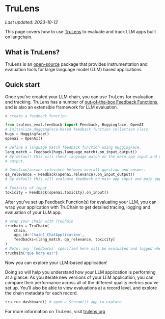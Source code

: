 # TruLens
*Last updated: 2023-10-12*

This page covers how to use [TruLens](https://trulens.org) to evaluate and track LLM apps built on langchain.

## What is TruLens?

TruLens is an [open-source](https://github.com/truera/trulens) package that provides instrumentation and evaluation tools for large language model (LLM) based applications.

## Quick start

Once you've created your LLM chain, you can use TruLens for evaluation and tracking. TruLens has a number of [out-of-the-box Feedback Functions](https://www.trulens.org/trulens_eval/feedback_functions/), and is also an extensible framework for LLM evaluation.

```python
# create a feedback function

from trulens_eval.feedback import Feedback, Huggingface, OpenAI
# Initialize HuggingFace-based feedback function collection class:
hugs = Huggingface()
openai = OpenAI()

# Define a language match feedback function using HuggingFace.
lang_match = Feedback(hugs.language_match).on_input_output()
# By default this will check language match on the main app input and main app
# output.

# Question/answer relevance between overall question and answer.
qa_relevance = Feedback(openai.relevance).on_input_output()
# By default this will evaluate feedback on main app input and main app output.

# Toxicity of input
toxicity = Feedback(openai.toxicity).on_input()

```

After you've set up Feedback Function(s) for evaluating your LLM, you can wrap your application with TruChain to get detailed tracing, logging and evaluation of your LLM app.

```python
# wrap your chain with TruChain
truchain = TruChain(
    chain,
    app_id='Chain1_ChatApplication',
    feedbacks=[lang_match, qa_relevance, toxicity]
)
# Note: any `feedbacks` specified here will be evaluated and logged whenever the chain is used.
truchain("que hora es?")
```

Now you can explore your LLM-based application!

Doing so will help you understand how your LLM application is performing at a glance. As you iterate new versions of your LLM application, you can compare their performance across all of the different quality metrics you've set up. You'll also be able to view evaluations at a record level, and explore the chain metadata for each record.

```python
tru.run_dashboard() # open a Streamlit app to explore
```

For more information on TruLens, visit [trulens.org](https://www.trulens.org/)